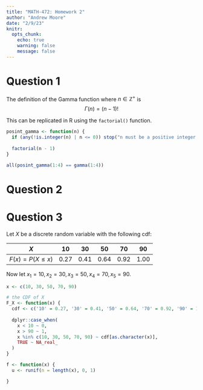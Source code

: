 ```yaml
---
title: "MATH-472: Homework 2"
author: "Andrew Moore"
date: "2/9/23"
knitr:
  opts_chunk: 
    echo: true
    warning: false
    message: false
---
```


# Question 1

<!-- Write an R function to calculate $\Gamma(n)$ for any positive integer $n$. You cannot use the built-in gamma function in R. -->

The definition of the Gamma function where $n \in \mathbb{Z}^{+}$ is
$$
\Gamma(n) = (n - 1)!
$$

This can be replicated in R using the `factorial()` function.

```r
posint_gamma <- function(n) {
  if (any(!is.integer(n) | n <= 0)) stop("n must be a positive integer.")
  
  factorial(n - 1)
}

all(posint_gamma(1:4) == gamma(1:4))
```

\newpage
# Question 2

\newpage
# Question 3

Let $X$ be a discrete random variable with the following cdf:

|         $X$          | 10   | 30   | 50   | 70   | 90   |
| :------------------: | :--: | :--: | :--: | :--: | :--: |
| $F(x) = P(X \leq x)$ | 0.27 | 0.41 | 0.64 | 0.92 | 1.00 |

Now let $x_1 = 10, x_2 = 30, x_3 = 50, x_4 = 70, x_5 = 90.$

```r
x <- c(10, 30, 50, 70, 90)

# the CDF of X
F_X <- function(x) {
  cdf <- c('10' = 0.27, '30' = 0.41, '50' = 0.64, '70' = 0.92, '90' = 1)
  
  dplyr::case_when(
    x < 10 ~ 0,
    x > 90 ~ 1,
    x %in% c(10, 30, 50, 70, 90) ~ cdf[as.character(x)],
    TRUE ~ NA_real_
  )
}

f <- function(x) {
  u <- runif(n = length(x), 0, 1)

}
```